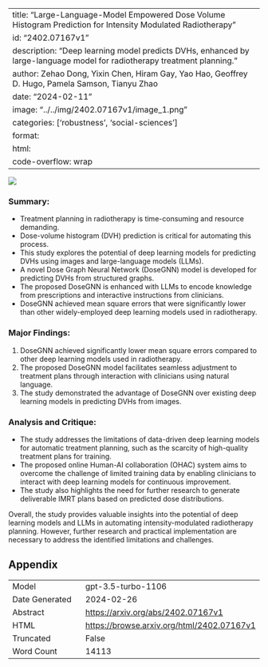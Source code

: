 
---
title: "Large-Language-Model Empowered Dose Volume Histogram Prediction for Intensity Modulated Radiotherapy"
id: "2402.07167v1"
description: "Deep learning model predicts DVHs, enhanced by large-language model for radiotherapy treatment planning."
author: Zehao Dong, Yixin Chen, Hiram Gay, Yao Hao, Geoffrey D. Hugo, Pamela Samson, Tianyu Zhao
date: "2024-02-11"
image: "../../img/2402.07167v1/image_1.png"
categories: ['robustness', 'social-sciences']
format:
  html:
    code-overflow: wrap
---

![](../../img/2402.07167v1/image_1.png)

### **Summary:**
- Treatment planning in radiotherapy is time-consuming and resource demanding.
- Dose-volume histogram (DVH) prediction is critical for automating this process.
- This study explores the potential of deep learning models for predicting DVHs using images and large-language models (LLMs).
- A novel Dose Graph Neural Network (DoseGNN) model is developed for predicting DVHs from structured graphs.
- The proposed DoseGNN is enhanced with LLMs to encode knowledge from prescriptions and interactive instructions from clinicians.
- DoseGNN achieved mean square errors that were significantly lower than other widely-employed deep learning models used in radiotherapy.

### Major Findings:
1. DoseGNN achieved significantly lower mean square errors compared to other deep learning models used in radiotherapy.
2. The proposed DoseGNN model facilitates seamless adjustment to treatment plans through interaction with clinicians using natural language.
3. The study demonstrated the advantage of DoseGNN over existing deep learning models in predicting DVHs from images.

### Analysis and Critique:
- The study addresses the limitations of data-driven deep learning models for automatic treatment planning, such as the scarcity of high-quality treatment plans for training.
- The proposed online Human-AI collaboration (OHAC) system aims to overcome the challenge of limited training data by enabling clinicians to interact with deep learning models for continuous improvement.
- The study also highlights the need for further research to generate deliverable IMRT plans based on predicted dose distributions.

Overall, the study provides valuable insights into the potential of deep learning models and LLMs in automating intensity-modulated radiotherapy planning. However, further research and practical implementation are necessary to address the identified limitations and challenges.

## Appendix

|          |          |
|----------|----------|
| Model     | gpt-3.5-turbo-1106       |
| Date Generated     | 2024-02-26       |
| Abstract | [https://arxiv.org/abs/2402.07167v1](https://arxiv.org/abs/2402.07167v1)        |
| HTML     | [https://browse.arxiv.org/html/2402.07167v1](https://browse.arxiv.org/html/2402.07167v1)       |
| Truncated       | False       |
| Word Count       | 14113       |